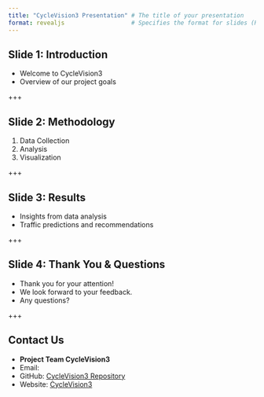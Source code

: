 ```yaml
---
title: "CycleVision3 Presentation" # The title of your presentation
format: revealjs                   # Specifies the format for slides (Reveal.js is used for presentations)
---
```


## Slide 1: Introduction

- Welcome to CycleVision3
- Overview of our project goals

+++

## Slide 2: Methodology

1. Data Collection
2. Analysis
3. Visualization

+++

## Slide 3: Results

- Insights from data analysis
- Traffic predictions and recommendations

+++

## Slide 4: Thank You & Questions

- Thank you for your attention!
- We look forward to your feedback.
- Any questions?

+++

## Contact Us

- **Project Team CycleVision3**
- Email: 
- GitHub: [CycleVision3 Repository](https://github.com/mscaia/PROJ_HAX712X)
- Website: [CycleVision3](https://mscaia.github.io/PROJ_HAX712X/)
